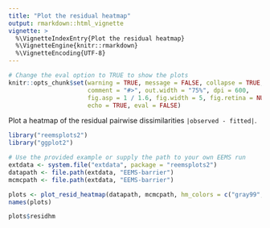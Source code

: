 ```yaml
---
title: "Plot the residual heatmap"
output: rmarkdown::html_vignette
vignette: >
  %\VignetteIndexEntry{Plot the residual heatmap}
  %\VignetteEngine{knitr::rmarkdown}
  %\VignetteEncoding{UTF-8}
---
```


```r
# Change the eval option to TRUE to show the plots
knitr::opts_chunk$set(warning = TRUE, message = FALSE, collapse = TRUE, 
                      comment = "#>", out.width = "75%", dpi = 600,
                      fig.asp = 1 / 1.6, fig.width = 5, fig.retina = NULL,
                      echo = TRUE, eval = FALSE)
```

Plot a heatmap of the residual pairwise dissimilarities `|observed - fitted|`.

```r
library("reemsplots2")
library("ggplot2")

# Use the provided example or supply the path to your own EEMS run
extdata <- system.file("extdata", package = "reemsplots2")
datapath <- file.path(extdata, "EEMS-barrier")
mcmcpath <- file.path(extdata, "EEMS-barrier")

plots <- plot_resid_heatmap(datapath, mcmcpath, hm_colors = c("gray99", "red"))
names(plots)

plots$residhm
```
